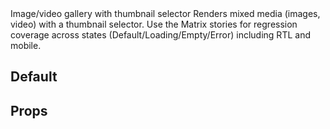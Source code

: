 
<Meta title="Organisms/Product Gallery/Docs" of={ProductGalleryStories} />

<Title>Product Gallery</Title>
<Subtitle>Image/video gallery with thumbnail selector</Subtitle>

<Description>
Renders mixed media (images, video) with a thumbnail selector. Use the Matrix stories
for regression coverage across states (Default/Loading/Empty/Error) including RTL and mobile.
</Description>

## Default

<Canvas>
  <Story id="organisms-product-gallery-matrix--default" />
  
</Canvas>

## Props
